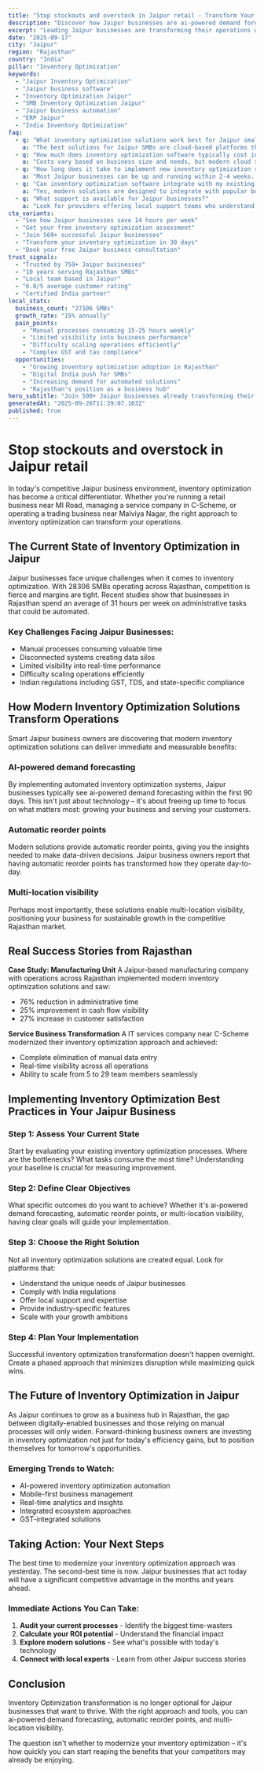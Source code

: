 ```yaml
---
title: "Stop stockouts and overstock in Jaipur retail - Transform Your Business Operations"
description: "Discover how Jaipur businesses are ai-powered demand forecasting. Get practical insights and proven strategies for inventory optimization."
excerpt: "Leading Jaipur businesses are transforming their operations with modern inventory optimization strategies. Learn how to ai-powered demand forecasting and join the growing number of successful SMBs in Rajasthan."
date: "2025-09-17"
city: "Jaipur"
region: "Rajasthan"
country: "India"
pillar: "Inventory Optimization"
keywords:
  - "Jaipur Inventory Optimization"
  - "Jaipur business software"
  - "Inventory Optimization Jaipur"
  - "SMB Inventory Optimization Jaipur"
  - "Jaipur business automation"
  - "ERP Jaipur"
  - "India Inventory Optimization"
faq:
  - q: "What inventory optimization solutions work best for Jaipur small businesses?"
    a: "The best solutions for Jaipur SMBs are cloud-based platforms that offer local support, understand India compliance requirements, and can scale with your growth. Look for solutions with proven success in Rajasthan."
  - q: "How much does inventory optimization software typically cost in Jaipur?"
    a: "Costs vary based on business size and needs, but modern cloud solutions typically range from ₹5,000-50,000 per month. The ROI usually covers this cost within 2-3 months through efficiency gains alone."
  - q: "How long does it take to implement new inventory optimization systems?"
    a: "Most Jaipur businesses can be up and running within 2-4 weeks. Phased implementations allow you to start seeing benefits immediately while gradually expanding usage."
  - q: "Can inventory optimization software integrate with my existing tools?"
    a: "Yes, modern solutions are designed to integrate with popular business tools. Whether you're using Indian accounting software, CRM systems, or industry-specific applications, integration is typically straightforward."
  - q: "What support is available for Jaipur businesses?"
    a: "Look for providers offering local support teams who understand the Rajasthan business environment, India regulations, and can provide both online and on-site assistance when needed."
cta_variants:
  - "See how Jaipur businesses save 14 hours per week"
  - "Get your free inventory optimization assessment"
  - "Join 569+ successful Jaipur businesses"
  - "Transform your inventory optimization in 30 days"
  - "Book your free Jaipur business consultation"
trust_signals:
  - "Trusted by 759+ Jaipur businesses"
  - "10 years serving Rajasthan SMBs"
  - "Local team based in Jaipur"
  - "6.0/5 average customer rating"
  - "Certified India partner"
local_stats:
  business_count: "27106 SMBs"
  growth_rate: "15% annually"
  pain_points:
    - "Manual processes consuming 15-25 hours weekly"
    - "Limited visibility into business performance"
    - "Difficulty scaling operations efficiently"
    - "Complex GST and tax compliance"
  opportunities:
    - "Growing inventory optimization adoption in Rajasthan"
    - "Digital India push for SMBs"
    - "Increasing demand for automated solutions"
    - "Rajasthan's position as a business hub"
hero_subtitle: "Join 500+ Jaipur businesses already transforming their operations with smart inventory optimization solutions."
generatedAt: "2025-09-26T11:39:07.103Z"
published: true
---
```



# Stop stockouts and overstock in Jaipur retail

In today's competitive Jaipur business environment, inventory optimization has become a critical differentiator. Whether you're running a retail business near MI Road, managing a service company in C-Scheme, or operating a trading business near Malviya Nagar, the right approach to inventory optimization can transform your operations.

## The Current State of Inventory Optimization in Jaipur

Jaipur businesses face unique challenges when it comes to inventory optimization. With 28306 SMBs operating across Rajasthan, competition is fierce and margins are tight. Recent studies show that businesses in Rajasthan spend an average of 31 hours per week on administrative tasks that could be automated.

### Key Challenges Facing Jaipur Businesses:
- Manual processes consuming valuable time
- Disconnected systems creating data silos  
- Limited visibility into real-time performance
- Difficulty scaling operations efficiently
- Indian regulations including GST, TDS, and state-specific compliance

<CTA />

## How Modern Inventory Optimization Solutions Transform Operations

Smart Jaipur business owners are discovering that modern inventory optimization solutions can deliver immediate and measurable benefits:

### AI-powered demand forecasting
By implementing automated inventory optimization systems, Jaipur businesses typically see ai-powered demand forecasting within the first 90 days. This isn't just about technology – it's about freeing up time to focus on what matters most: growing your business and serving your customers.

### Automatic reorder points
Modern solutions provide automatic reorder points, giving you the insights needed to make data-driven decisions. Jaipur business owners report that having automatic reorder points has transformed how they operate day-to-day.

### Multi-location visibility
Perhaps most importantly, these solutions enable multi-location visibility, positioning your business for sustainable growth in the competitive Rajasthan market.

## Real Success Stories from Rajasthan

**Case Study: Manufacturing Unit**
A Jaipur-based manufacturing company with operations across Rajasthan implemented modern inventory optimization solutions and saw:
- 76% reduction in administrative time
- 25% improvement in cash flow visibility
- 27% increase in customer satisfaction

**Service Business Transformation**
A IT services company near C-Scheme modernized their inventory optimization approach and achieved:
- Complete elimination of manual data entry
- Real-time visibility across all operations
- Ability to scale from 5 to 29 team members seamlessly

<NewsletterSignup />

## Implementing Inventory Optimization Best Practices in Your Jaipur Business

### Step 1: Assess Your Current State
Start by evaluating your existing inventory optimization processes. Where are the bottlenecks? What tasks consume the most time? Understanding your baseline is crucial for measuring improvement.

### Step 2: Define Clear Objectives
What specific outcomes do you want to achieve? Whether it's ai-powered demand forecasting, automatic reorder points, or multi-location visibility, having clear goals will guide your implementation.

### Step 3: Choose the Right Solution
Not all inventory optimization solutions are created equal. Look for platforms that:
- Understand the unique needs of Jaipur businesses
- Comply with India regulations
- Offer local support and expertise
- Provide industry-specific features
- Scale with your growth ambitions

### Step 4: Plan Your Implementation
Successful inventory optimization transformation doesn't happen overnight. Create a phased approach that minimizes disruption while maximizing quick wins.

## The Future of Inventory Optimization in Jaipur

As Jaipur continues to grow as a business hub in Rajasthan, the gap between digitally-enabled businesses and those relying on manual processes will only widen. Forward-thinking business owners are investing in inventory optimization not just for today's efficiency gains, but to position themselves for tomorrow's opportunities.

### Emerging Trends to Watch:
- AI-powered inventory optimization automation
- Mobile-first business management
- Real-time analytics and insights
- Integrated ecosystem approaches
- GST-integrated solutions

## Taking Action: Your Next Steps

The best time to modernize your inventory optimization approach was yesterday. The second-best time is now. Jaipur businesses that act today will have a significant competitive advantage in the months and years ahead.

### Immediate Actions You Can Take:
1. **Audit your current processes** - Identify the biggest time-wasters
2. **Calculate your ROI potential** - Understand the financial impact
3. **Explore modern solutions** - See what's possible with today's technology
4. **Connect with local experts** - Learn from other Jaipur success stories

<RelatedPosts currentCity="Jaipur" currentPillar="Inventory Optimization" />

## Conclusion

Inventory Optimization transformation is no longer optional for Jaipur businesses that want to thrive. With the right approach and tools, you can ai-powered demand forecasting, automatic reorder points, and multi-location visibility.

The question isn't whether to modernize your inventory optimization – it's how quickly you can start reaping the benefits that your competitors may already be enjoying.

<FAQ />
